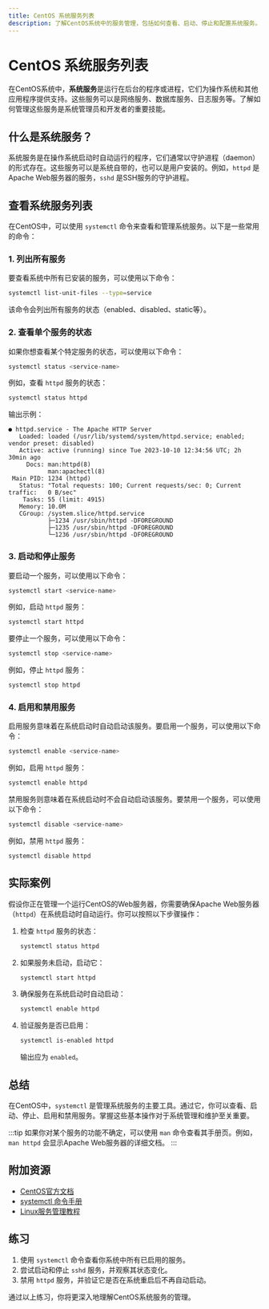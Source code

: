 ```yaml
---
title: CentOS 系统服务列表
description: 了解CentOS系统中的服务管理，包括如何查看、启动、停止和配置系统服务。本文适合初学者，提供详细的解释和实际案例。
---
```


# CentOS 系统服务列表

在CentOS系统中，**系统服务**是运行在后台的程序或进程，它们为操作系统和其他应用程序提供支持。这些服务可以是网络服务、数据库服务、日志服务等。了解如何管理这些服务是系统管理员和开发者的重要技能。

## 什么是系统服务？

系统服务是在操作系统启动时自动运行的程序，它们通常以守护进程（daemon）的形式存在。这些服务可以是系统自带的，也可以是用户安装的。例如，`httpd` 是Apache Web服务器的服务，`sshd` 是SSH服务的守护进程。

## 查看系统服务列表

在CentOS中，可以使用 `systemctl` 命令来查看和管理系统服务。以下是一些常用的命令：

### 1. 列出所有服务

要查看系统中所有已安装的服务，可以使用以下命令：

```bash
systemctl list-unit-files --type=service
```

该命令会列出所有服务的状态（enabled、disabled、static等）。

### 2. 查看单个服务的状态

如果你想查看某个特定服务的状态，可以使用以下命令：

```bash
systemctl status <service-name>
```

例如，查看 `httpd` 服务的状态：

```bash
systemctl status httpd
```

输出示例：

```plaintext
● httpd.service - The Apache HTTP Server
   Loaded: loaded (/usr/lib/systemd/system/httpd.service; enabled; vendor preset: disabled)
   Active: active (running) since Tue 2023-10-10 12:34:56 UTC; 2h 30min ago
     Docs: man:httpd(8)
           man:apachectl(8)
 Main PID: 1234 (httpd)
   Status: "Total requests: 100; Current requests/sec: 0; Current traffic:   0 B/sec"
    Tasks: 55 (limit: 4915)
   Memory: 10.0M
   CGroup: /system.slice/httpd.service
           ├─1234 /usr/sbin/httpd -DFOREGROUND
           ├─1235 /usr/sbin/httpd -DFOREGROUND
           └─1236 /usr/sbin/httpd -DFOREGROUND
```

### 3. 启动和停止服务

要启动一个服务，可以使用以下命令：

```bash
systemctl start <service-name>
```

例如，启动 `httpd` 服务：

```bash
systemctl start httpd
```

要停止一个服务，可以使用以下命令：

```bash
systemctl stop <service-name>
```

例如，停止 `httpd` 服务：

```bash
systemctl stop httpd
```

### 4. 启用和禁用服务

启用服务意味着在系统启动时自动启动该服务。要启用一个服务，可以使用以下命令：

```bash
systemctl enable <service-name>
```

例如，启用 `httpd` 服务：

```bash
systemctl enable httpd
```

禁用服务则意味着在系统启动时不会自动启动该服务。要禁用一个服务，可以使用以下命令：

```bash
systemctl disable <service-name>
```

例如，禁用 `httpd` 服务：

```bash
systemctl disable httpd
```

## 实际案例

假设你正在管理一个运行CentOS的Web服务器，你需要确保Apache Web服务器（`httpd`）在系统启动时自动运行。你可以按照以下步骤操作：

1. 检查 `httpd` 服务的状态：

   ```bash
   systemctl status httpd
   ```

2. 如果服务未启动，启动它：

   ```bash
   systemctl start httpd
   ```

3. 确保服务在系统启动时自动启动：

   ```bash
   systemctl enable httpd
   ```

4. 验证服务是否已启用：

   ```bash
   systemctl is-enabled httpd
   ```

   输出应为 `enabled`。

## 总结

在CentOS中，`systemctl` 是管理系统服务的主要工具。通过它，你可以查看、启动、停止、启用和禁用服务。掌握这些基本操作对于系统管理和维护至关重要。

:::tip
如果你对某个服务的功能不确定，可以使用 `man` 命令查看其手册页。例如，`man httpd` 会显示Apache Web服务器的详细文档。
:::

## 附加资源

- [CentOS官方文档](https://www.centos.org/docs/)
- [systemctl 命令手册](https://www.freedesktop.org/software/systemd/man/systemctl.html)
- [Linux服务管理教程](https://linux.die.net/man/8/service)

## 练习

1. 使用 `systemctl` 命令查看你系统中所有已启用的服务。
2. 尝试启动和停止 `sshd` 服务，并观察其状态变化。
3. 禁用 `httpd` 服务，并验证它是否在系统重启后不再自动启动。

通过以上练习，你将更深入地理解CentOS系统服务的管理。